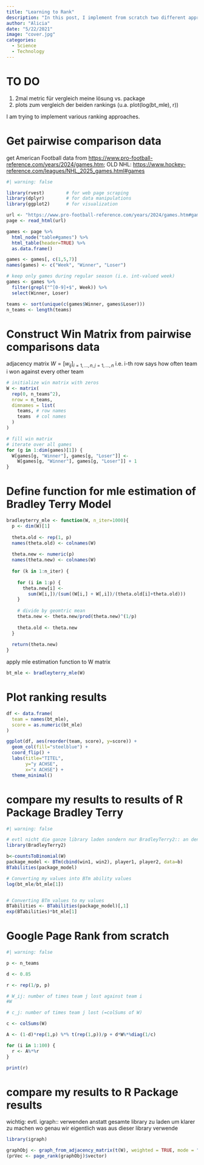 ```yaml
---
title: "Learning to Rank"
description: "In this post, I implement from scratch two different approaches for learning a ranking from data on the results of pairwise comparisons."
author: "Alicia"
date: "5/22/2021"
image: "cover.jpg"
categories:
  - Science
  - Technology
---
```


# TO DO

1. 2mal metric für vergleich meine lösung vs. package
2. plots zum vergleich der beiden rankings (u.a. plot(log(bt_mle), r))



I am trying to implement various ranking approaches.

# Get pairwise comparison data

get American Football data from <https://www.pro-football-reference.com/years/2024/games.htm>; OLD NHL: <https://www.hockey-reference.com/leagues/NHL_2025_games.html#games>

```r
#| warning: false

library(rvest)        # for web page scraping
library(dplyr)        # for data manipulations
library(ggplot2)      # for visualization

url <- "https://www.pro-football-reference.com/years/2024/games.htm#games"
page <- read_html(url)

games <- page %>%
  html_node("table#games") %>%
  html_table(header=TRUE) %>%
  as.data.frame()

games <- games[, c(1,5,7)]
names(games) <- c("Week", "Winner", "Loser")

# keep only games during regular season (i.e. int-valued week)
games <- games %>%
  filter(grepl("^[0-9]+$", Week)) %>%
  select(Winner, Loser)

teams <- sort(unique(c(games$Winner, games$Loser)))
n_teams <- length(teams)
```

# Construct Win Matrix from pairwise comparisons data

adjacency matrix $W=[w_{ij}]_{i=1,\dots,n,\, j=1,\dots, n}$ i.e. i-th row says how often team i won against every other team

```r
# initialize win matrix with zeros
W <- matrix(
  rep(0, n_teams^2),
  nrow = n_teams,
  dimnames = list(
    teams, # row names
    teams  # col names
  )
)

# fill win matrix
# iterate over all games
for (g in 1:dim(games)[1]) {
  W[games[g, "Winner"], games[g, "Loser"]] <- 
    W[games[g, "Winner"], games[g, "Loser"]] + 1
}

```

# Define function for mle estimation of Bradley Terry Model

```r
bradleyterry_mle <- function(W, n_iter=1000){
  p <- dim(W)[1]
  
  theta.old <- rep(1, p)
  names(theta.old) <- colnames(W)
  
  theta.new <- numeric(p)
  names(theta.new) <- colnames(W)
  
  for (k in 1:n_iter) {
    
    for (i in 1:p) {
      theta.new[i] <- 
        sum(W[i,])/(sum((W[i,] + W[,i])/(theta.old[i]+theta.old)))
    }
    
    # divide by geomtric mean
    theta.new <- theta.new/prod(theta.new)^(1/p)
    
    theta.old <- theta.new
  }
  
  return(theta.new)
}
```

apply mle estimation function to W matrix

```r
bt_mle <- bradleyterry_mle(W)
```

# Plot ranking results

```r
df <- data.frame(
  team = names(bt_mle),
  score = as.numeric(bt_mle)
)

ggplot(df, aes(reorder(team, score), y=score)) +
  geom_col(fill="steelblue") +
  coord_flip() +
  labs(title="TITEL",
       y="y ACHSE",
       x="x ACHSE") +
  theme_minimal()
```

# compare my results to results of R Package Bradley Terry

```r
#| warning: false

# evtl nicht die ganze library laden sondern nur BradleyTerry2:: an den notwendigen Stellen nutzen
library(BradleyTerry2)

b<-countsToBinomial(W)
package_model <- BTm(cbind(win1, win2), player1, player2, data=b)
BTabilities(package_model)

# Converting my values into BTm ability values
log(bt_mle/bt_mle[1])


# Converting BTm values to my values
BTabilities <- BTabilities(package_model)[,1]
exp(BTabilities)*bt_mle[1]
```

# Google Page Rank from scratch

```r
#| warning: false

p <- n_teams

d <- 0.85

r <- rep(1/p, p)

# W_ij: number of times team j lost against team i
#W

# c_j: number of times team j lost (=colSums of W)

c <- colSums(W)

A <- (1-d)*rep(1,p) %*% t(rep(1,p))/p + d*W%*%diag(1/c) 

for (i in 1:100) {
  r <- A%*%r
}

print(r)
```
# compare my results to R Package results

wichtig: evtl. igraph:: verwenden anstatt gesamte library zu laden um klarer zu machen wo genau wir eigentlich was aus dieser library verwende

```r
library(igraph)

graphObj <- graph_from_adjacency_matrix(t(W), weighted = TRUE, mode = "directed")
(prVec <- page_rank(graphObj)$vector)
```


